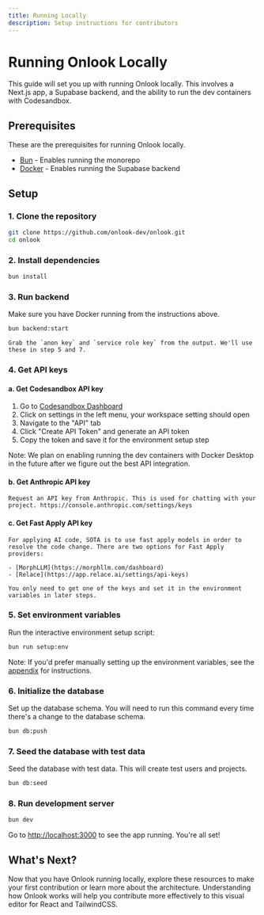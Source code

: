 ```yaml
---
title: Running Locally
description: Setup instructions for contributors
---
```


# Running Onlook Locally

This guide will set you up with running Onlook locally. This involves a Next.js app, a Supabase backend, and the ability to run the dev containers with Codesandbox.

## Prerequisites

These are the prerequisites for running Onlook locally.

- [Bun](https://bun.sh) - Enables running the monorepo
- [Docker](https://docs.docker.com/get-started/get-docker/) - Enables running the Supabase backend

## Setup

### 1. Clone the repository

   ```bash
   git clone https://github.com/onlook-dev/onlook.git
   cd onlook
   ```

### 2. Install dependencies

   ```bash
   bun install
   ```

### 3. Run backend

   Make sure you have Docker running from the instructions above.

   ```bash
   bun backend:start
   ```

    Grab the `anon key` and `service role key` from the output. We'll use these in step 5 and 7.

### 4. Get API keys

#### a. Get Codesandbox API key

1. Go to [Codesandbox Dashboard](https://codesandbox.io/dashboard)
2. Click on settings in the left menu, your workspace setting should open
3. Navigate to the "API" tab
4. Click "Create API Token" and generate an API token
5. Copy the token and save it for the environment setup step

Note: We plan on enabling running the dev containers with Docker Desktop in the future after we figure out the best API integration. 

#### b. Get Anthropic API key

    Request an API key from Anthropic. This is used for chatting with your project. https://console.anthropic.com/settings/keys

#### c. Get Fast Apply API key

    For applying AI code, SOTA is to use fast apply models in order to resolve the code change. There are two options for Fast Apply providers:

    - [MorphLLM](https://morphllm.com/dashboard)
    - [Relace](https://app.relace.ai/settings/api-keys)

    You only need to get one of the keys and set it in the environment variables in later steps.

### 5. Set environment variables

Run the interactive environment setup script:

```bash
bun run setup:env
```

Note: If you'd prefer manually setting up the environment variables, see the [appendix](/docs/developer/appendix) for instructions.

### 6. Initialize the database

Set up the database schema. You will need to run this command every time there's a change to the database schema.
   ```bash
   bun db:push
   ```

### 7. Seed the database with test data

Seed the database with test data. This will create test users and projects.
   ```bash
   bun db:seed
   ```

### 8. Run development server

   ```bash
   bun dev
   ```

Go to [http://localhost:3000](http://localhost:3000) to see the app running. You're all set!

## What's Next?

Now that you have Onlook running locally, explore these resources to make your first contribution or learn more about the architecture. Understanding how Onlook works will help you contribute more effectively to this visual editor for React and TailwindCSS.

<Cards>
  <Card title="Learn about Architecture" href="/docs/developer/architecture" />
  <Card title="How to Contribute" href="/docs/developer/contributing" />
</Cards>
